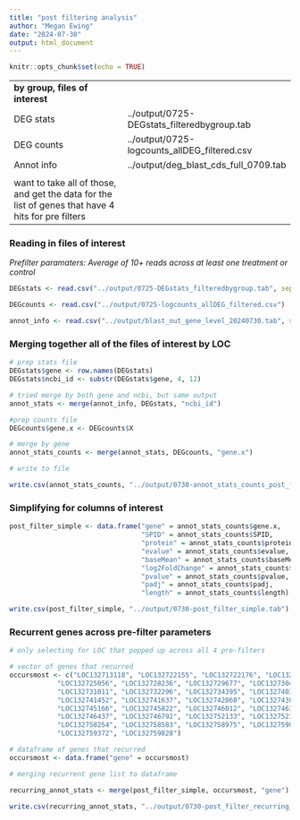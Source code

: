 ```yaml
---
title: "post filtering analysis"
author: "Megan Ewing"
date: "2024-07-30"
output: html_document
---
```


```r
knitr::opts_chunk$set(echo = TRUE)
```

|                                                                                                    |                                              |
|----------------------------------------------------------------------------------------------------|----------------------------------------------|
| **by group, files of interest**                                                                    |                                              |
| DEG stats                                                                                          | ../output/0725-DEGstats_filteredbygroup.tab  |
| DEG counts                                                                                         | ../output/0725-logcounts_allDEG_filtered.csv |
| Annot info                                                                                         | ../output/deg_blast_cds_full_0709.tab        |
|                                                                                                    |                                              |
| want to take all of those, and get the data for the list of genes that have 4 hits for pre filters |                                              |

### Reading in files of interest

*Prefilter paramaters: Average of 10+ reads across at least one treatment or control*

```r

DEGstats <- read.csv("../output/0725-DEGstats_filteredbygroup.tab", sep="")

DEGcounts <- read.csv("../output/0725-logcounts_allDEG_filtered.csv")

annot_info <- read.csv("../output/blast_out_gene_level_20240730.tab", sep="")

```

### Merging together all of the files of interest by LOC

```r

# prep stats file
DEGstats$gene <- row.names(DEGstats)
DEGstats$ncbi_id <- substr(DEGstats$gene, 4, 12)

# tried merge by both gene and ncbi, but same output
annot_stats <- merge(annot_info, DEGstats, "ncbi_id")

#prep counts file
DEGcounts$gene.x <- DEGcounts$X

# merge by gene
annot_stats_counts <- merge(annot_stats, DEGcounts, "gene.x")

# write to file

write.csv(annot_stats_counts, "../output/0730-annot_stats_counts_post_filter_merge.tab")

```

### Simplifying for columns of interest

```r

post_filter_simple <- data.frame("gene" = annot_stats_counts$gene.x, 
                                 "SPID" = annot_stats_counts$SPID, 
                                 "protein" = annot_stats_counts$protein, 
                                 "evalue" = annot_stats_counts$evalue, 
                                 "baseMean" = annot_stats_counts$baseMean, 
                                 "log2FoldChange" = annot_stats_counts$log2FoldChange, 
                                 "pvalue" = annot_stats_counts$pvalue, 
                                 "padj" = annot_stats_counts$padj, 
                                 "length" = annot_stats_counts$length)

write.csv(post_filter_simple, "../output/0730-post_filter_simple.tab")


```

### Recurrent genes across pre-filter parameters

```r
# only selecting for LOC that popped up across all 4 pre-filters

# vector of genes that recurred 
occursmost <- c("LOC132713118", "LOC132722155", "LOC132722176", "LOC132723296", 
            "LOC132725056", "LOC132728236", "LOC132729677", "LOC132730403", 
            "LOC132731011", "LOC132732296", "LOC132734395", "LOC132740341", 
            "LOC132741452", "LOC132741637", "LOC132742068", "LOC132743875", 
            "LOC132745166", "LOC132745822", "LOC132746012", "LOC132746399", 
            "LOC132746437", "LOC132746792", "LOC132752133", "LOC132752300", 
            "LOC132758254", "LOC132758583", "LOC132758975", "LOC132759052", 
            "LOC132759372", "LOC132759828")

# dataframe of genes that recurred
occursmost <- data.frame("gene" = occursmost)

```

```r

# merging recurrent gene list to dataframe

recurring_annot_stats <- merge(post_filter_simple, occursmost, "gene")

write.csv(recurring_annot_stats, "../output/0730-post_filter_recurring_annot_stats.tab")

```
